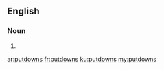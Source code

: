==English==

===Noun===
{{head|en}}

# {{plural of|putdown}}

[[ar:putdowns]]
[[fr:putdowns]]
[[ku:putdowns]]
[[my:putdowns]]